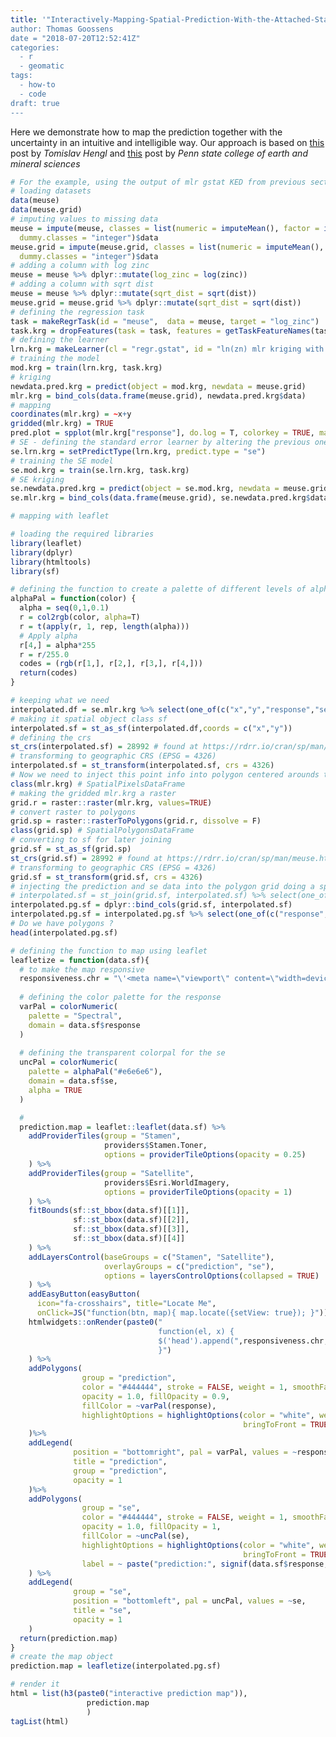 ```yaml
---
title: '"Interactively-Mapping-Spatial-Prediction-With-the-Attached-Standard-Error-Using-Mlr-Gstat-and-Leaflet"
author: Thomas Goossens
date = "2018-07-20T12:52:41Z"
categories:
  - r
  - geomatic
tags:
  - how-to
  - code
draft: true  
---
```


Here we demonstrate how to map the prediction together with the uncertainty in an intuitive and intelligible way. Our approach is based on [this](http://spatial-analyst.net/wiki/index.php/Uncertainty_visualization#Visualization_of_uncertainty_using_whitening_in_R) post by *Tomislav Hengl* and [this](https://www.e-education.psu.edu/geog486/node/1891) post by *Penn state college of earth and mineral sciences*

```r
# For the example, using the output of mlr gstat KED from previous section
# loading datasets
data(meuse)
data(meuse.grid)
# imputing values to missing data
meuse = impute(meuse, classes = list(numeric = imputeMean(), factor = imputeMode()),
  dummy.classes = "integer")$data
meuse.grid = impute(meuse.grid, classes = list(numeric = imputeMean(), factor = imputeMode()),
  dummy.classes = "integer")$data
# adding a column with log zinc
meuse = meuse %>% dplyr::mutate(log_zinc = log(zinc))
# adding a column with sqrt dist
meuse = meuse %>% dplyr::mutate(sqrt_dist = sqrt(dist))
meuse.grid = meuse.grid %>% dplyr::mutate(sqrt_dist = sqrt(dist))
# defining the regression task
task = makeRegrTask(id = "meuse",  data = meuse, target = "log_zinc")
task.krg = dropFeatures(task = task, features = getTaskFeatureNames(task)[-c(1,2,15)])
# defining the learner
lrn.krg = makeLearner(cl = "regr.gstat", id = "ln(zn) mlr kriging with external drift", predict.type = "response", psill = 1, model = "Exp", range = 300, nugget = 1, locations = ~x+y) 
# training the model
mod.krg = train(lrn.krg, task.krg)
# kriging
newdata.pred.krg = predict(object = mod.krg, newdata = meuse.grid)
mlr.krg = bind_cols(data.frame(meuse.grid), newdata.pred.krg$data)
# mapping
coordinates(mlr.krg) = ~x+y
gridded(mlr.krg) = TRUE
pred.plot = spplot(mlr.krg["response"], do.log = T, colorkey = TRUE, main = mod.krg$learner$id)
# SE - defining the standard error learner by altering the previous one.
se.lrn.krg = setPredictType(lrn.krg, predict.type = "se")
# training the SE model
se.mod.krg = train(se.lrn.krg, task.krg)
# SE kriging
se.newdata.pred.krg = predict(object = se.mod.krg, newdata = meuse.grid)
se.mlr.krg = bind_cols(data.frame(meuse.grid), se.newdata.pred.krg$data)

# mapping with leaflet

# loading the required libraries
library(leaflet)
library(dplyr)
library(htmltools)
library(sf)

# defining the function to create a palette of different levels of alpha for the choosen color 
alphaPal = function(color) {
  alpha = seq(0,1,0.1)
  r = col2rgb(color, alpha=T)
  r = t(apply(r, 1, rep, length(alpha)))
  # Apply alpha
  r[4,] = alpha*255
  r = r/255.0
  codes = (rgb(r[1,], r[2,], r[3,], r[4,]))
  return(codes)
}

# keeping what we need 
interpolated.df = se.mlr.krg %>% select(one_of(c("x","y","response","se")))
# making it spatial object class sf
interpolated.sf = st_as_sf(interpolated.df,coords = c("x","y"))
# defining the crs
st_crs(interpolated.sf) = 28992 # found at https://rdrr.io/cran/sp/man/meuse.html
# transforming to geographic CRS (EPSG = 4326)
interpolated.sf = st_transform(interpolated.sf, crs = 4326)
# Now we need to inject this point info into polygon centered arounds the points to fake a raster layer but which is interactive
class(mlr.krg) # SpatialPixelsDataFrame
# making the gridded mlr.krg a raster 
grid.r = raster::raster(mlr.krg, values=TRUE)
# convert raster to polygons
grid.sp = raster::rasterToPolygons(grid.r, dissolve = F)
class(grid.sp) # SpatialPolygonsDataFrame
# converting to sf for later joining
grid.sf = st_as_sf(grid.sp)
st_crs(grid.sf) = 28992 # found at https://rdrr.io/cran/sp/man/meuse.html
# transforming to geographic CRS (EPSG = 4326)
grid.sf = st_transform(grid.sf, crs = 4326)
# injecting the prediction and se data into the polygon grid doing a spatial join
# interpolated.sf = st_join(grid.sf, interpolated.sf) %>% select(one_of(c("response", "se")))
interpolated.pg.sf = dplyr::bind_cols(grid.sf, interpolated.sf)
interpolated.pg.sf = interpolated.pg.sf %>% select(one_of(c("response", "se")))
# Do we have polygons ? 
head(interpolated.pg.sf)

# defining the function to map using leaflet
leafletize = function(data.sf){
  # to make the map responsive
  responsiveness.chr = "\'<meta name=\"viewport\" content=\"width=device-width, initial-scale=1.0\">\'"
  
  # defining the color palette for the response
  varPal = colorNumeric(
    palette = "Spectral",
    domain = data.sf$response
  )
  
  # defining the transparent colorpal for the se
  uncPal = colorNumeric(
    palette = alphaPal("#e6e6e6"),
    domain = data.sf$se,
    alpha = TRUE
  )

  # 
  prediction.map = leaflet::leaflet(data.sf) %>%
    addProviderTiles(group = "Stamen",
                     providers$Stamen.Toner,
                     options = providerTileOptions(opacity = 0.25)
    ) %>%
    addProviderTiles(group = "Satellite",
                     providers$Esri.WorldImagery,
                     options = providerTileOptions(opacity = 1)
    ) %>%
    fitBounds(sf::st_bbox(data.sf)[[1]],
              sf::st_bbox(data.sf)[[2]],
              sf::st_bbox(data.sf)[[3]],
              sf::st_bbox(data.sf)[[4]]
    ) %>%
    addLayersControl(baseGroups = c("Stamen", "Satellite"),
                     overlayGroups = c("prediction", "se"),
                     options = layersControlOptions(collapsed = TRUE)
    ) %>%
    addEasyButton(easyButton(
      icon="fa-crosshairs", title="Locate Me",
      onClick=JS("function(btn, map){ map.locate({setView: true}); }"))) %>%
    htmlwidgets::onRender(paste0("
                                 function(el, x) {
                                 $('head').append(",responsiveness.chr,");
                                 }")
    ) %>%
    addPolygons(
                group = "prediction",
                color = "#444444", stroke = FALSE, weight = 1, smoothFactor = 0.5,
                opacity = 1.0, fillOpacity = 0.9,
                fillColor = ~varPal(response),
                highlightOptions = highlightOptions(color = "white", weight = 2,
                                                    bringToFront = TRUE)
    )%>%
    addLegend(
              position = "bottomright", pal = varPal, values = ~response,
              title = "prediction",
              group = "prediction",
              opacity = 1
    )%>%
    addPolygons(
                group = "se",
                color = "#444444", stroke = FALSE, weight = 1, smoothFactor = 0.5,
                opacity = 1.0, fillOpacity = 1,
                fillColor = ~uncPal(se),
                highlightOptions = highlightOptions(color = "white", weight = 2,
                                                    bringToFront = TRUE),
                label = ~ paste("prediction:", signif(data.sf$response, 2), "\n","se: ", signif(data.sf$se, 2))
    ) %>%
    addLegend(
              group = "se",
              position = "bottomleft", pal = uncPal, values = ~se,
              title = "se",
              opacity = 1
    )
  return(prediction.map)
}
# create the map object
prediction.map = leafletize(interpolated.pg.sf)

# render it
html = list(h3(paste0("interactive prediction map")),
                 prediction.map 
                 )
tagList(html)
```